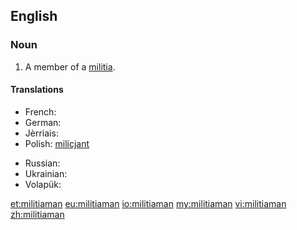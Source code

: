 ==English==

===Noun===
{{en-noun|pl=militiamen}}

# A member of a [[militia]].

====Translations====
{{trans-top|member of a militia}}
* French: {{t+|fr|milicien|m}}
* German: {{t-|de|Milizionär|m}}
* Jèrriais: {{tø|roa-jer|milicien|m}}
* Polish: [[milicjant]] {{m}}
{{trans-mid}}
* Russian: {{t+|ru|милиционер|m|tr=milicionér|sc=Cyrl}}
* Ukrainian: {{t-|uk|міліціянт|m|tr=milicijánt|sc=Cyrl}}
* Volapük: {{qualifier|male or female}} {{t-|vo|sifanakomipan}}
{{trans-bottom}}

[[et:militiaman]]
[[eu:militiaman]]
[[io:militiaman]]
[[my:militiaman]]
[[vi:militiaman]]
[[zh:militiaman]]